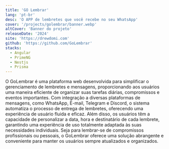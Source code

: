 ```yaml
---
title: 'GO Lembrar'
lang: 'pt-br'
desc: 'O APP de lembretes que você recebe no seu WhatsApp'
cover: '/projects/golembrar/banner.webp'
altCover: 'Banner do projeto'
releaseDate: '2024'
site: 'https://drewdomi.com'
github: 'https://github.com/GoLembrar'
stacks:
  - Angular
  - PrimeNG
  - Nestjs
  - Prisma
---
```



O GoLembrar é uma plataforma web desenvolvida para simplificar o gerenciamento de lembretes e mensagens, proporcionando aos usuários uma maneira eficiente de organizar suas tarefas diárias, compromissos e eventos importantes. Com integração a diversas plataformas de mensagens, como WhatsApp, E-mail, Telegram e Discord, o sistema automatiza o processo de entrega de lembretes, oferecendo uma experiência de usuário fluida e eficaz. Além disso, os usuários têm a capacidade de personalizar a data, hora e destinatário de cada lembrete, garantindo uma experiência de uso totalmente adaptada às suas necessidades individuais. Seja para lembrar-se de compromissos profissionais ou pessoais, o GoLembrar oferece uma solução abrangente e conveniente para manter os usuários sempre atualizados e organizados.
